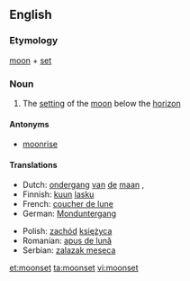 ==English==

===Etymology===
[[moon]] + [[set]]

===Noun===
{{en-noun}}

# The [[setting]] of the [[moon]] below the [[horizon]]

====Antonyms====
* [[moonrise]]

====Translations====
{{trans-top|the setting of the moon below the horizon}}
*Dutch: [[ondergang]] [[van]] [[de]] [[maan]] {{m}}, {{t-|nl|maansondergang}}
*Finnish: [[kuu]]n [[lasku]]
*French: [[coucher de lune]] {{m}}
*German: [[Monduntergang]] {{m}}
{{trans-mid}}
*Polish: [[zachód]] [[księżyc]]a {{m}}
*Romanian: [[apus de lună]] {{n}}
*Serbian: [[zalazak meseca]]
{{trans-bottom}}

[[et:moonset]]
[[ta:moonset]]
[[vi:moonset]]